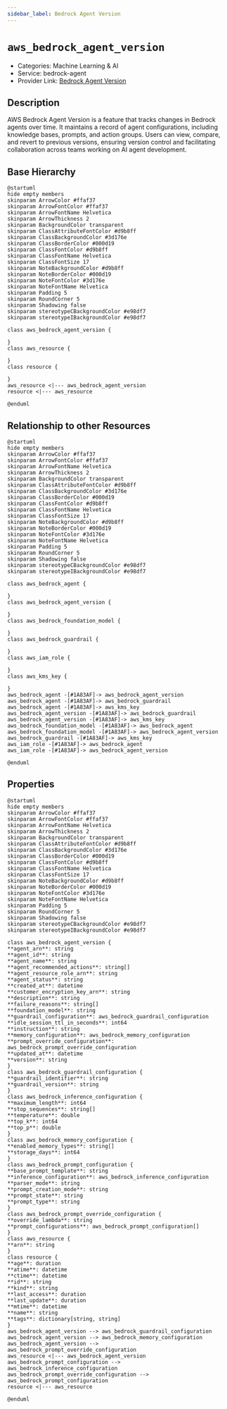 ```yaml
---
sidebar_label: Bedrock Agent Version
---
```


# `aws_bedrock_agent_version`

- Categories: Machine Learning & AI
- Service: bedrock-agent
- Provider Link: [Bedrock Agent Version](https://docs.aws.amazon.com/bedrock/latest/userguide/agents-version.html)

## Description

AWS Bedrock Agent Version is a feature that tracks changes in Bedrock agents over time. It maintains a record of agent configurations, including knowledge bases, prompts, and action groups. Users can view, compare, and revert to previous versions, ensuring version control and facilitating collaboration across teams working on AI agent development.

## Base Hierarchy

<ZoomPanPinch>

```kroki imgType="plantuml" imgAlt="Hierarchy of Bedrock Agent Version"
@startuml
hide empty members
skinparam ArrowColor #ffaf37
skinparam ArrowFontColor #ffaf37
skinparam ArrowFontName Helvetica
skinparam ArrowThickness 2
skinparam BackgroundColor transparent
skinparam ClassAttributeFontColor #d9b8ff
skinparam ClassBackgroundColor #3d176e
skinparam ClassBorderColor #000d19
skinparam ClassFontColor #d9b8ff
skinparam ClassFontName Helvetica
skinparam ClassFontSize 17
skinparam NoteBackgroundColor #d9b8ff
skinparam NoteBorderColor #000d19
skinparam NoteFontColor #3d176e
skinparam NoteFontName Helvetica
skinparam Padding 5
skinparam RoundCorner 5
skinparam Shadowing false
skinparam stereotypeCBackgroundColor #e98df7
skinparam stereotypeIBackgroundColor #e98df7

class aws_bedrock_agent_version {

}
class aws_resource {

}
class resource {

}
aws_resource <|--- aws_bedrock_agent_version
resource <|--- aws_resource

@enduml
```

</ZoomPanPinch>

## Relationship to other Resources

<ZoomPanPinch>

```kroki imgType="plantuml" imgAlt="Diagram of Bedrock Agent Version resource relationships"
@startuml
hide empty members
skinparam ArrowColor #ffaf37
skinparam ArrowFontColor #ffaf37
skinparam ArrowFontName Helvetica
skinparam ArrowThickness 2
skinparam BackgroundColor transparent
skinparam ClassAttributeFontColor #d9b8ff
skinparam ClassBackgroundColor #3d176e
skinparam ClassBorderColor #000d19
skinparam ClassFontColor #d9b8ff
skinparam ClassFontName Helvetica
skinparam ClassFontSize 17
skinparam NoteBackgroundColor #d9b8ff
skinparam NoteBorderColor #000d19
skinparam NoteFontColor #3d176e
skinparam NoteFontName Helvetica
skinparam Padding 5
skinparam RoundCorner 5
skinparam Shadowing false
skinparam stereotypeCBackgroundColor #e98df7
skinparam stereotypeIBackgroundColor #e98df7

class aws_bedrock_agent {

}
class aws_bedrock_agent_version {

}
class aws_bedrock_foundation_model {

}
class aws_bedrock_guardrail {

}
class aws_iam_role {

}
class aws_kms_key {

}
aws_bedrock_agent -[#1A83AF]-> aws_bedrock_agent_version
aws_bedrock_agent -[#1A83AF]-> aws_bedrock_guardrail
aws_bedrock_agent -[#1A83AF]-> aws_kms_key
aws_bedrock_agent_version -[#1A83AF]-> aws_bedrock_guardrail
aws_bedrock_agent_version -[#1A83AF]-> aws_kms_key
aws_bedrock_foundation_model -[#1A83AF]-> aws_bedrock_agent
aws_bedrock_foundation_model -[#1A83AF]-> aws_bedrock_agent_version
aws_bedrock_guardrail -[#1A83AF]-> aws_kms_key
aws_iam_role -[#1A83AF]-> aws_bedrock_agent
aws_iam_role -[#1A83AF]-> aws_bedrock_agent_version

@enduml
```

</ZoomPanPinch>

## Properties

<ZoomPanPinch>

```kroki imgType="plantuml" imgAlt="Diagram of Bedrock Agent Version data model"
@startuml
hide empty members
skinparam ArrowColor #ffaf37
skinparam ArrowFontColor #ffaf37
skinparam ArrowFontName Helvetica
skinparam ArrowThickness 2
skinparam BackgroundColor transparent
skinparam ClassAttributeFontColor #d9b8ff
skinparam ClassBackgroundColor #3d176e
skinparam ClassBorderColor #000d19
skinparam ClassFontColor #d9b8ff
skinparam ClassFontName Helvetica
skinparam ClassFontSize 17
skinparam NoteBackgroundColor #d9b8ff
skinparam NoteBorderColor #000d19
skinparam NoteFontColor #3d176e
skinparam NoteFontName Helvetica
skinparam Padding 5
skinparam RoundCorner 5
skinparam Shadowing false
skinparam stereotypeCBackgroundColor #e98df7
skinparam stereotypeIBackgroundColor #e98df7

class aws_bedrock_agent_version {
**agent_arn**: string
**agent_id**: string
**agent_name**: string
**agent_recommended_actions**: string[]
**agent_resource_role_arn**: string
**agent_status**: string
**created_at**: datetime
**customer_encryption_key_arn**: string
**description**: string
**failure_reasons**: string[]
**foundation_model**: string
**guardrail_configuration**: aws_bedrock_guardrail_configuration
**idle_session_ttl_in_seconds**: int64
**instruction**: string
**memory_configuration**: aws_bedrock_memory_configuration
**prompt_override_configuration**: aws_bedrock_prompt_override_configuration
**updated_at**: datetime
**version**: string
}
class aws_bedrock_guardrail_configuration {
**guardrail_identifier**: string
**guardrail_version**: string
}
class aws_bedrock_inference_configuration {
**maximum_length**: int64
**stop_sequences**: string[]
**temperature**: double
**top_k**: int64
**top_p**: double
}
class aws_bedrock_memory_configuration {
**enabled_memory_types**: string[]
**storage_days**: int64
}
class aws_bedrock_prompt_configuration {
**base_prompt_template**: string
**inference_configuration**: aws_bedrock_inference_configuration
**parser_mode**: string
**prompt_creation_mode**: string
**prompt_state**: string
**prompt_type**: string
}
class aws_bedrock_prompt_override_configuration {
**override_lambda**: string
**prompt_configurations**: aws_bedrock_prompt_configuration[]
}
class aws_resource {
**arn**: string
}
class resource {
**age**: duration
**atime**: datetime
**ctime**: datetime
**id**: string
**kind**: string
**last_access**: duration
**last_update**: duration
**mtime**: datetime
**name**: string
**tags**: dictionary[string, string]
}
aws_bedrock_agent_version --> aws_bedrock_guardrail_configuration
aws_bedrock_agent_version --> aws_bedrock_memory_configuration
aws_bedrock_agent_version --> aws_bedrock_prompt_override_configuration
aws_resource <|--- aws_bedrock_agent_version
aws_bedrock_prompt_configuration --> aws_bedrock_inference_configuration
aws_bedrock_prompt_override_configuration --> aws_bedrock_prompt_configuration
resource <|--- aws_resource

@enduml
```

</ZoomPanPinch>

